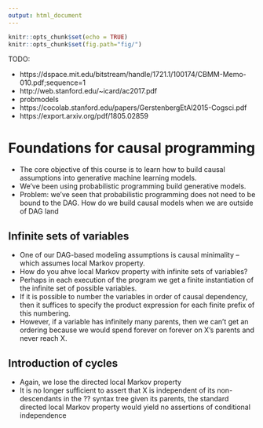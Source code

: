```yaml
---
output: html_document
---
```


```r
knitr::opts_chunk$set(echo = TRUE)
knitr::opts_chunk$set(fig.path="fig/")
```

TODO:

* https://dspace.mit.edu/bitstream/handle/1721.1/100174/CBMM-Memo-010.pdf;sequence=1
* http://web.stanford.edu/~icard/ac2017.pdf
* probmodels
* https://cocolab.stanford.edu/papers/GerstenbergEtAl2015-Cogsci.pdf
* https://export.arxiv.org/pdf/1805.02859


# Foundations for causal programming

* The core objective of this course is to learn how to build causal assumptions into generative machine learning models.
* We've been using probabilistic programming build generative models.
* Problem: we've seen that probabilistic programming does not need to be bound to the DAG.  How do we build causal models when we are outside of DAG land

## Infinite sets of variables

* One of our DAG-based modeling assumptions is causal minimality -- which assumes local Markov property.
* How do you ahve local Markov property with infinite sets of variables?
* Perhaps in each execution of the program we get a finite instantiation of the infinite set of possible variables.
* If it is possible to number the variables in order of causal dependency, then it suffices to specify the product expression for each finite prefix of this numbering.
* However, if a variable has infinitely many parents, then we can't get an ordering because we would spend forever on forever on X’s parents and never reach X.

## Introduction of cycles

* Again, we lose the directed local Markov property
* It is no longer sufficient to assert that X is independent of its non-descendants in the ?? syntax tree given its parents, the standard directed local Markov property would yield no assertions of conditional independence
